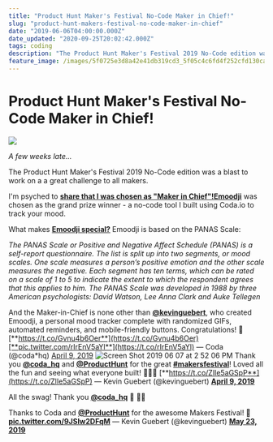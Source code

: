 ```yaml
---
title: "Product Hunt Maker's Festival No-Code Maker in Chief!"
slug: "product-hunt-makers-festival-no-code-maker-in-chief"
date: "2019-06-06T04:00:00.000Z"
date_updated: "2020-09-25T20:02:42.000Z"
tags: coding 
description: "The Product Hunt Maker's Festival 2019 No-Code edition was a blast to work on a a great challenge to all makers."
feature_image: /images/5f0725e3d8a42e41db319cd3_5f05c4c6fd4f252cfd130ca8_Screen-Shot-2019-06-07-at-2.52.06-PM.png
---
```


# Product Hunt Maker's Festival No-Code Maker in Chief!

![](../images/5f0725e3d8a42e41db319cd3_5f05c4c6fd4f252cfd130ca8_Screen-Shot-2019-06-07-at-2.52.06-PM.png)

_A few weeks late..._

The Product Hunt Maker's Festival 2019 No-Code edition was a blast to work on a a great challenge to all makers.

I'm psyched to [**share that I was chosen as "Maker in Chief"!**](https://www.producthunt.com/newsletter/2700)[**Emoodji**](https://coda.io/d/Emoodji_d2tRkelpm2c/History_suC_k?viewMode=play#_luQOO) was chosen as the grand prize winner - a no-code tool I built using Coda.io to track your mood.

What makes [**Emoodji special?**](https://coda.io/d/Emoodji_d2tRkelpm2c/History_suC_k?viewMode=play#_luQOO) Emoodji is based on the PANAS Scale:

_The PANAS Scale or Positive and Negative Affect Schedule (PANAS) is a self-report questionnaire. The list is split up into two segments, or mood scales. One scale measures a person’s positive emotion and the other scale measures the negative. Each segment has ten terms, which can be rated on a scale of 1 to 5 to indicate the extent to which the respondent agrees that this applies to him. The PANAS Scale was developed in 1988 by three American psychologists: David Watson, Lee Anna Clark and Auke Tellegen_

And the Maker-in-Chief is none other than [**@kevinguebert**](https://twitter.com/kevinguebert?ref_src=twsrc%5Etfw), who created Emoodji, a personal mood tracker complete with randomized GIFs, automated reminders, and mobile-friendly buttons. Congratulations! 👏[**https://t.co/Gvnu4b6Oer**](https://t.co/Gvnu4b6Oer)[**pic.twitter.com/rIrEnV5aYl**](https://t.co/rIrEnV5aYl) — Coda (@coda*hq) [April 9, 2019](*[**_https://twitter.com/coda_**](https://twitter.com/coda)hq/status/1115683821871980544?ref_src=twsrc%5Etfw)
![Screen Shot 2019 06 07 at 2 52 06 PM](../images/5f05c4c66fe78e227212dde6_Screen-Shot-2019-06-07-at-2.52.16-PM.png)
Thank you [**@coda_hq**](https://twitter.com/coda_hq?ref_src=twsrc%5Etfw) and [**@ProductHunt**](https://twitter.com/ProductHunt?ref_src=twsrc%5Etfw) for the great [**#makersfestival**](https://twitter.com/hashtag/makersfestival?src=hash&ref_src=twsrc%5Etfw)! Loved all the fun and seeing what everyone built! 🙌🙌🙌 [**https://t.co/ZlIe5aGSpP**](https://t.co/ZlIe5aGSpP) — Kevin Guebert (@kevinguebert) [**April 9, 2019**](https://twitter.com/kevinguebert/status/1115688820643586048?ref_src=twsrc%5Etfw)

All the swag! Thank you [**@coda_hq**](https://twitter.com/coda_hq?ref_src=twsrc%5Etfw) 🙏 🎉🎉

Thanks to Coda and [**@ProductHunt**](https://twitter.com/ProductHunt?ref_src=twsrc%5Etfw) for the awesome Makers Festival! 🙌 [**pic.twitter.com/9JSIw2DFqM**](https://t.co/9JSIw2DFqM) — Kevin Guebert (@kevinguebert) [**May 23, 2019**](https://twitter.com/kevinguebert/status/1131644977744760832?ref_src=twsrc%5Etfw)

‍

